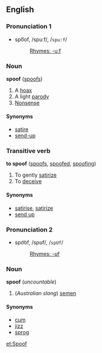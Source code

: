 ==English==
===Pronunciation 1===
*spo͞of, /spuːf/, /<tt>spu:f</tt>/
*:[[Rhymes:English:-uːf|Rhymes: -uːf]]

===Noun===
{{wikipedia}}
'''spoof''' ([[spoofs]])
#A [[hoax]]
#A light [[parody]]
#[[Nonsense]]

====Synonyms====
*[[satire]]
*[[send-up]]<!-- also [[sendup]], [[send up]] ? -->

===Transitive verb===
'''to spoof''' ([[spoofs]], [[spoofed]], [[spoofing]])

#To gently [[satirize]]
#To [[deceive]]

====Synonyms====
*[[satirise]], [[satirize]]
*[[send up]]<!-- also [[send-up]] ? -->

===Pronunciation 2===
*spo͝of, /spʊf/, /<tt>spUf</tt>/
*:[[Rhymes:English:-ʊf|Rhymes: -ʊf]]

===Noun===
'''spoof''' (''uncountable'')

# (''Australian slang'') [[semen]]

====Synonyms====
*[[cum]]
*[[jizz]]
*[[sprog]]

[[et:Spoof]]